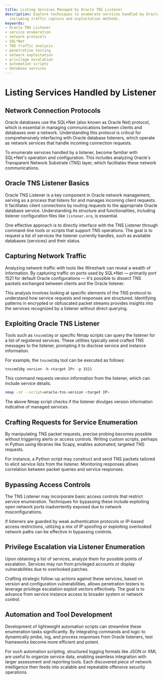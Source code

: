 ```yaml
---
title: Listing Services Managed by Oracle TNS Listener
description: Explore techniques to enumerate services handled by Oracle's TNS Listener,
  including traffic capture and exploitation methods.
keywords:
- Oracle TNS Listener
- service enumeration
- network protocols
- SQL*Net
- TNS traffic analysis
- penetration testing
- network exploitation
- privilege escalation
- automation scripts
- database services
---
```


# Listing Services Handled by Listener

## Network Connection Protocols

Oracle databases use the SQL*Net (also known as Oracle Net) protocol, which is essential in managing communications between clients and databases over a network. Understanding this protocol is critical for comprehensively interfacing with Oracle database listeners, which operate as network services that handle incoming connection requests.

To enumerate services handled by a listener, become familiar with SQL*Net's operation and configuration. This includes analyzing Oracle's Transparent Network Substrate (TNS) layer, which facilitates these network communications.

## Oracle TNS Listener Basics

Oracle TNS Listener is a key component in Oracle network management, serving as a process that listens for and manages incoming client requests. It facilitates client connections by routing requests to the appropriate Oracle database service. Understanding its structure and functionalities, including listener configuration files like `listener.ora`, is essential.

One effective approach is to directly interface with the TNS Listener through command-line tools or scripts that support TNS operations. The goal is to request a list of services the listener currently handles, such as available databases (services) and their status.

## Capturing Network Traffic

Analyzing network traffic with tools like Wireshark can reveal a wealth of information. By capturing traffic on ports used by SQL*Net — primarily port 1521 for default Oracle configurations — it's possible to dissect TNS packets exchanged between clients and the Oracle listener.

This analysis involves looking at specific elements of the TNS protocol to understand how service requests and responses are structured. Identifying patterns in encrypted or obfuscated packet streams provides insights into the services recognized by a listener without direct querying.

## Exploiting Oracle TNS Listener

Tools such as `tnscmd10g` or specific Nmap scripts can query the listener for a list of registered services. These utilities typically send crafted TNS messages to the listener, prompting it to disclose service and instance information.

For example, the `tnscmd10g` tool can be executed as follows:
```
tnscmd10g version -h <target IP> -p 1521
```
This command requests version information from the listener, which can include service details.

```bash
nmap -sV --script=oracle-tns-version <target IP>
```
The above Nmap script checks if the listener divulges version information indicative of managed services.

## Crafting Requests for Service Enumeration

By manipulating TNS packet requests, precise probing becomes possible without triggering alerts or access controls. Writing custom scripts, perhaps in Python using libraries like Scapy, enables automated, targeted TNS requests.

For instance, a Python script may construct and send TNS packets tailored to elicit service lists from the listener. Monitoring responses allows correlation between packet queries and service responses.

## Bypassing Access Controls

The TNS Listener may incorporate basic access controls that restrict service enumeration. Techniques for bypassing these include exploiting open network ports inadvertently exposed due to network misconfigurations.

If listeners are guarded by weak authentication protocols or IP-based access restrictions, utilizing a mix of IP spoofing or exploiting overlooked network paths can be effective in bypassing controls.

## Privilege Escalation via Listener Enumeration

Upon obtaining a list of services, analyze them for possible points of escalation. Services may run from privileged accounts or display vulnerabilities due to overlooked patches.

Crafting strategic follow-up actions against these services, based on version and configuration vulnerabilities, allows penetration testers to leverage privilege escalation exploit vectors effectively. The goal is to advance from service instance access to broader system or network control.

## Automation and Tool Development

Development of lightweight automation scripts can streamline these enumeration tasks significantly. By integrating commands and logic to dynamically probe, log, and process responses from Oracle listeners, test frameworks become more efficient and potent.

For such automation scripting, structured logging formats like JSON or XML are useful to organize service data, enabling seamless integration with larger assessment and reporting tools. Each discovered piece of network intelligence then feeds into scalable and repeatable offensive security operations.